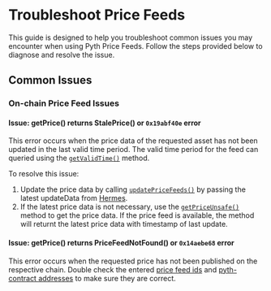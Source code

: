 # Troubleshoot Price Feeds

This guide is designed to help you troubleshoot common issues you may encounter when using Pyth Price Feeds.
Follow the steps provided below to diagnose and resolve the issue.


## Common Issues



### On-chain Price Feed Issues

#### Issue: getPrice() returns StalePrice() or `0x19abf40e` error

This error occurs when the price data of the requested asset has not been updated in the last valid time period.
The valid time period for the feed can queried using the [`getValidTime()`](https://github.com/pyth-network/pyth-crosschain/blob/main/target_chains/ethereum/sdk/solidity/AbstractPyth.sol#L22) method.

To resolve this issue: 

1. Update the price data by calling [`updatePriceFeeds()`]("https://github.com/pyth-network/pyth-crosschain/blob/main/target_chains/ethereum/sdk/solidity/AbstractPyth.sol#L88") 
by passing the latest updateData from [Hermes](https://hermes.pyth.network/docs/#/rest/latest_vaas).
2. If the latest price data is not necessary, use the [`getPriceUnsafe()`](https://github.com/pyth-network/pyth-crosschain/blob/main/target_chains/ethereum/sdk/solidity/AbstractPyth.sol#L41)
method to get the price data. If the price feed is available, the method will returnt the latest price data with timestamp of last update.


#### Issue: getPrice() returns PriceFeedNotFound() or `0x14aebe68` error

This error occurs when the requested price has not been published on the respective chain.
Double check the entered [price feed ids](https://pyth.network/developers/price-feed-ids) and [pyth-contract addresses](https://docs.pyth.network/price-feeds/contract-addresses/evm) to make sure they are correct.